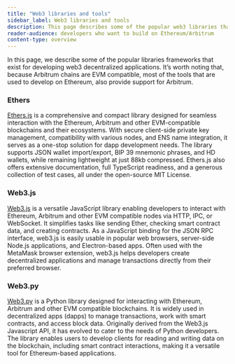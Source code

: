 ```yaml
---
title: "Web3 libraries and tools"
sidebar_label: Web3 libraries and tools
description: This page describes some of the popular web3 libraries that exist in the Arbitrum ecosystem
reader-audience: developers who want to build on Ethereum/Arbitrum
content-type: overview
---
```



<KnowMoreToolsBox />

In this page, we describe some of the popular libraries frameworks that exist for developing web3 decentralized applications. It’s worth noting that, because Arbitrum chains are EVM compatible, most of the tools that are used to develop on Ethereum, also provide support for Arbitrum.

### Ethers

[Ethers.js](https://docs.ethers.org/) is a comprehensive and compact library designed for seamless interaction with the Ethereum, Arbitrum and other EVM-compatible blockchains and their ecosystems. With secure client-side private key management, compatibility with various nodes, and ENS name integration, it serves as a one-stop solution for dapp development needs. The library supports JSON wallet import/export, BIP 39 mnemonic phrases, and HD wallets, while remaining lightweight at just 88kb compressed. Ethers.js also offers extensive documentation, full TypeScript readiness, and a generous collection of test cases, all under the open-source MIT License.

### Web3.js

[Web3.js](https://github.com/web3/web3.js/) is a versatile JavaScript library enabling developers to interact with Ethereum, Arbitrum and other EVM compatible nodes via HTTP, IPC, or WebSocket. It simplifies tasks like sending Ether, checking smart contract data, and creating contracts. As a JavaScript binding for the JSON RPC interface, web3.js is easily usable in popular web browsers, server-side Node.js applications, and Electron-based apps. Often used with the MetaMask browser extension, web3.js helps developers create decentralized applications and manage transactions directly from their preferred browser.

### Web3.py

[Web3.py](https://github.com/ethereum/web3.py/) is a Python library designed for interacting with Ethereum, Arbitrum and other EVM compatible blockchains. It is widely used in decentralized apps (dapps) to manage transactions, work with smart contracts, and access block data. Originally derived from the Web3.js Javascript API, it has evolved to cater to the needs of Python developers. The library enables users to develop clients for reading and writing data on the blockchain, including smart contract interactions, making it a versatile tool for Ethereum-based applications.